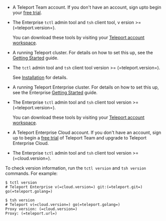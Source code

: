 <Tabs>
<TabItem scope="team" label="Teleport Team">

- A Teleport Team account. If you don't have an account, sign 
upto begin your [free trial](https://goteleport.com/signup/).

- The Enterprise `tctl` admin tool and `tsh` client tool, v
ersion >= (=teleport.version=).
  
  You can download these tools by visiting your [Teleport
  account workspace](https://teleport.sh).

</TabItem>
<TabItem scope={["oss"]} label="Teleport Community Edition">

- A running Teleport cluster. For details on how to set this up, see the
  [Getting Started](../index.mdx) guide.

- The `tctl` admin tool and `tsh` client tool version >= (=teleport.version=).

  See [Installation](../installation.mdx) for details.

</TabItem>
<TabItem
  scope={["enterprise"]} label="Teleport Enterprise">

- A running Teleport Enterprise cluster. For details on how to set this up, see the Enterprise
  [Getting Started](../choose-an-edition/teleport-enterprise/introduction.mdx) guide.

- The Enterprise `tctl` admin tool and `tsh` client tool version >=
  (=teleport.version=).
  
  You can download these tools by visiting your [Teleport
  account workspace](https://teleport.sh).

</TabItem>
<TabItem scope={["cloud"]}
  label="Teleport Enterprise Cloud">

- A Teleport Enterprise Cloud account. If you don't have an account, 
  sign up to begin a [free trial](https://goteleport.com/signup/)  of Teleport Team
  and upgrade to Teleport Enterprise Cloud. 

- The Enterprise `tctl` admin tool and `tsh` client tool version >= (=cloud.version=).
</TabItem>
</Tabs>

  To check version information, run the `tctl version` and `tsh version` commands.
  For example:

  ```code
  $ tctl version
  # Teleport Enterprise v(=cloud.version=) git:(=teleport.git=) go(=teleport.golang=)
  
  $ tsh version
  # Teleport v(=cloud.version=) go(=teleport.golang=)
  Proxy version: (=cloud.version=)
  Proxy: (=teleport.url=)
  ```


